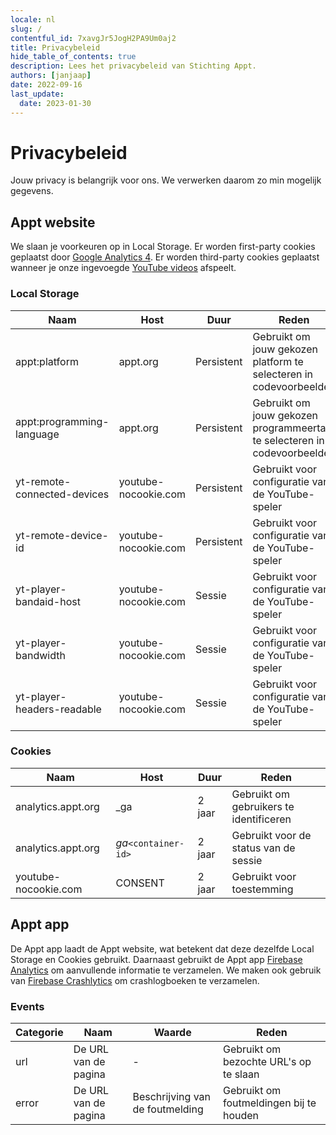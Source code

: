 ```yaml
---
locale: nl
slug: /
contentful_id: 7xavgJr5JogH2PA9Um0aj2
title: Privacybeleid
hide_table_of_contents: true
description: Lees het privacybeleid van Stichting Appt.
authors: [janjaap]
date: 2022-09-16
last_update:
  date: 2023-01-30
---
```


# Privacybeleid

Jouw privacy is belangrijk voor ons. We verwerken daarom zo min mogelijk gegevens.

## Appt website

We slaan je voorkeuren op in Local Storage. Er worden first-party cookies geplaatst door [Google Analytics 4](https://support.google.com/analytics/answer/12017362?hl=en). Er worden third-party cookies geplaatst wanneer je onze ingevoegde [YouTube videos](https://policies.google.com/technologies/cookies?hl=en) afspeelt.

### Local Storage

| Naam | Host | Duur | Reden |
| --- | --- | --- | --- |
| appt:platform | appt.org | Persistent | Gebruikt om jouw gekozen platform te selecteren in codevoorbeelden |
| appt:programming-language | appt.org | Persistent | Gebruikt om jouw gekozen programmeertaal te selecteren in codevoorbeelden |
| yt-remote-connected-devices | youtube-nocookie.com | Persistent | Gebruikt voor configuratie van de YouTube-speler |
| yt-remote-device-id | youtube-nocookie.com | Persistent | Gebruikt voor configuratie van de YouTube-speler |
| yt-player-bandaid-host | youtube-nocookie.com | Sessie | Gebruikt voor configuratie van de YouTube-speler |
| yt-player-bandwidth | youtube-nocookie.com | Sessie | Gebruikt voor configuratie van de YouTube-speler |
| yt-player-headers-readable | youtube-nocookie.com | Sessie | Gebruikt voor configuratie van de YouTube-speler |

### Cookies

| Naam | Host | Duur | Reden |
| --- | --- | --- | --- |
| analytics.appt.org | _ga | 2 jaar | Gebruikt om gebruikers te identificeren |
| analytics.appt.org | _ga_`<container-id>` | 2 jaar | Gebruikt voor de status van de sessie |
| youtube-nocookie.com | CONSENT | 2 jaar | Gebruikt voor toestemming |

## Appt app

De Appt app laadt de Appt website, wat betekent dat deze dezelfde Local Storage en Cookies gebruikt. Daarnaast gebruikt de Appt app [Firebase Analytics](https://firebase.google.com/docs/analytics) om aanvullende informatie te verzamelen. We maken ook gebruik van [Firebase Crashlytics](https://firebase.google.com/docs/crashlytics) om crashlogboeken te verzamelen.

### Events

| Categorie | Naam | Waarde | Reden |
| --- | --- | --- | --- |
| url | De URL van de pagina | - | Gebruikt om bezochte URL's op te slaan |
| error | De URL van de pagina | Beschrijving van de foutmelding | Gebruikt om foutmeldingen bij te houden |
